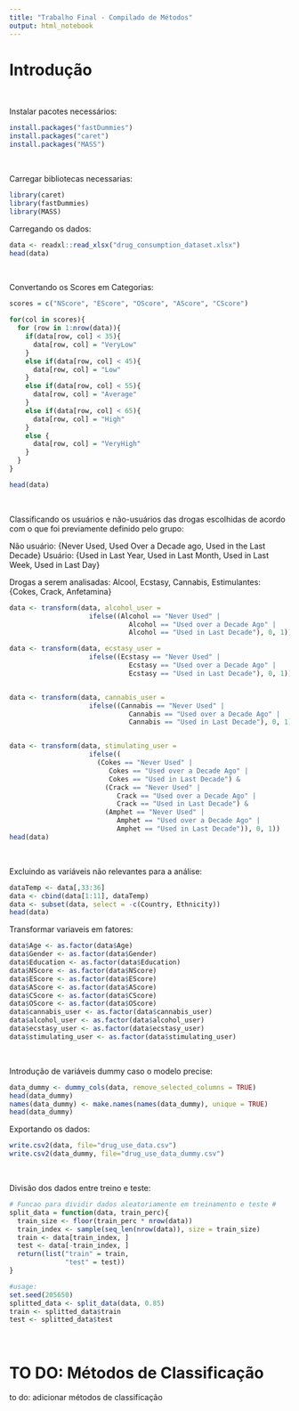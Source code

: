 ```yaml
---
title: "Trabalho Final - Compilado de Métodos"
output: html_notebook
---
```

# Introdução

$~$

Instalar pacotes necessários: 

```r
install.packages("fastDummies")
install.packages("caret")
install.packages("MASS")
```

$~$

Carregar bibliotecas necessarias: 
```r
library(caret)
library(fastDummies)
library(MASS)
```


Carregando os dados:

```r
data <- readxl::read_xlsx("drug_consumption_dataset.xlsx")
head(data)
```

$~$

Convertando os Scores em Categorias:

```r
scores = c("NScore", "EScore", "OScore", "AScore", "CScore")

for(col in scores){
  for (row in 1:nrow(data)){
    if(data[row, col] < 35){
      data[row, col] = "VeryLow"
    }
    else if(data[row, col] < 45){
      data[row, col] = "Low"
    }
    else if(data[row, col] < 55){
      data[row, col] = "Average"
    }
    else if(data[row, col] < 65){
      data[row, col] = "High"
    }
    else {
      data[row, col] = "VeryHigh"
    }
  }
}

head(data)
```

$~$

Classificando os usuários e não-usuários das drogas escolhidas de acordo com o que foi previamente definido pelo grupo:

Não usuário: {Never Used, Used Over a Decade ago, Used in the Last Decade}
Usuário: {Used in Last Year, Used in Last Month, Used in Last Week, Used in Last Day}

Drogas a serem analisadas: Alcool, Ecstasy, Cannabis, Estimulantes: {Cokes, Crack, Anfetamina}

```r
data <- transform(data, alcohol_user = 
                    ifelse((Alcohol == "Never Used" | 
                              Alcohol == "Used over a Decade Ago" | 
                              Alcohol == "Used in Last Decade"), 0, 1))

data <- transform(data, ecstasy_user = 
                    ifelse((Ecstasy == "Never Used" | 
                              Ecstasy == "Used over a Decade Ago" | 
                              Ecstasy == "Used in Last Decade"), 0, 1))


data <- transform(data, cannabis_user = 
                    ifelse((Cannabis == "Never Used" | 
                              Cannabis == "Used over a Decade Ago" | 
                              Cannabis == "Used in Last Decade"), 0, 1))


data <- transform(data, stimulating_user = 
                    ifelse((
                      (Cokes == "Never Used" | 
                         Cokes == "Used over a Decade Ago" | 
                         Cokes == "Used in Last Decade") &
                        (Crack == "Never Used" | 
                           Crack == "Used over a Decade Ago" | 
                           Crack == "Used in Last Decade") &
                        (Amphet == "Never Used" | 
                           Amphet == "Used over a Decade Ago" | 
                           Amphet == "Used in Last Decade")), 0, 1))
head(data)
```

$~$

Excluindo as variáveis não relevantes para a análise:

```r
dataTemp <- data[,33:36]
data <- cbind(data[1:11], dataTemp)
data <- subset(data, select = -c(Country, Ethnicity))
head(data) 
```

Transformar variaveis em fatores: 

```r
data$Age <- as.factor(data$Age)
data$Gender <- as.factor(data$Gender)
data$Education <- as.factor(data$Education)
data$NScore <- as.factor(data$NScore)
data$EScore <- as.factor(data$EScore)
data$AScore <- as.factor(data$AScore)
data$CScore <- as.factor(data$CScore)
data$OScore <- as.factor(data$OScore)
data$cannabis_user <- as.factor(data$cannabis_user)
data$alcohol_user <- as.factor(data$alcohol_user)
data$ecstasy_user <- as.factor(data$ecstasy_user)
data$stimulating_user <- as.factor(data$stimulating_user)

```


$~$

Introdução de variáveis dummy caso o modelo precise:
```r
data_dummy <- dummy_cols(data, remove_selected_columns = TRUE)
head(data_dummy)
names(data_dummy) <- make.names(names(data_dummy), unique = TRUE)
head(data_dummy)
```

Exportando os dados: 

```r
write.csv2(data, file="drug_use_data.csv")
write.csv2(data_dummy, file="drug_use_data_dummy.csv")
```


$~$

Divisão dos dados entre treino e teste:
```r
# Funcao para dividir dados aleatoriamente em treinamento e teste #
split_data = function(data, train_perc){
  train_size <- floor(train_perc * nrow(data))
  train_index <- sample(seq_len(nrow(data)), size = train_size)
  train <- data[train_index, ]
  test <- data[-train_index, ]
  return(list("train" = train,
              "test" = test))
}

#usage: 
set.seed(205650)
splitted_data <- split_data(data, 0.85)
train <- splitted_data$train
test <- splitted_data$test

```

$~$

# TO DO: Métodos de Classificação

to do: adicionar métodos de classificação  
